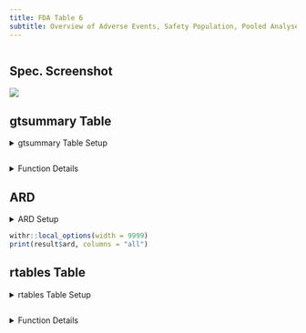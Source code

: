 ```yaml
---
title: FDA Table 6
subtitle: Overview of Adverse Events, Safety Population, Pooled Analyses
---
```


```r
```

::: panel-tabset
## Spec. Screenshot

![](../assets/images/screenshots/table_06.png){fig-align="center"}

## gtsummary Table

<details>
  <summary>gtsummary Table Setup</summary>
```r
# Load package and data
library(cardinal)

adsl <- random.cdisc.data::cadsl
adae <- random.cdisc.data::cadae

# Output Table
make_table_06(df = adae, denominator = adsl, return_ard = FALSE)
```
</details>

```r
```

<details>
  <summary>Function Details</summary>
### `make_table_06()`

------------------------------------------------------------------------

Required variables:

-   **`df`**: The variables specified by `id_var` and `arm_var`.
-   **`denominator`** : The variables specified by `saffl_var`, `arm_var`, `sae_var`, `sae_cat_vars`, `disc_var`, `dose_mod_var`, and `sev_var`.

|                 |                                                                                                          |               |
|-----------------|----------------------------------------------------------------------------------------------------------|---------------|
| **Argument**    | **Description**                                                                                          | **Default**   |
| `df`            | (`data.frame`) Dataset (typically ADAE) required to build the table.                                         | *No default*  |
| `return_ard`    | (`flag`) Whether an ARD should be returned.                                                              | `TRUE`        |
| `denominator`   | (`character`) Alternative dataset (typically ADSL) used only to calculate column counts.                                  | *No default*        |
| `id_var`        | (`character`) Identifier variable used to count the participants within each category.                       | `"USUBJID"`   |
| `arm_var`       | (`character`) Arm variable used to split table into columns.                                             | `"ARM"`       |
| `saffl_var`     | (`character`) Flag variable used to indicate inclusion in safety population.                             | `"SAFFL"`     |
| `sae_var`     | (`character`) Flag variable used to indicate whether an adverse event is serious or not.                                                        | `"AESER"`   |
| `sae_cat_vars`    | (`character list`) Named list of flag variables for categories of serious adverse events. List names represent the labels in the table.                                               | `"list("SAEs with fatal outcome" = "AESDTH", "Life-threatening SAEs" = "AESLIFE", "SAEs requiring hospitalization" = "AESHOSP", "SAEs resulting in substantial disruption of normal life functions" = "AESDISAB", "Congenital anomaly or birth defect" = "AESCONG", "Other" = "AESMIE")"`  |
| `disc_var`     | (`character`) Flag variable used to indicate whether the subject was discontinued from the study as result of an adverse event.                                                 | `"AEACNOTH"`    |
| `dose_mod_var`     | (`character`) Flag variable used to indicate whether the dose was modified as result of an adverse event.                                                 | `"AEACN"`    |
| `dose_mod_cat_labels`     | (`character list`) Named list of labels. Names may be "DRUG INTERRUPTED", "DOSE REDUCED", "DOSE RATE REDUCED", "DOSE INCREASED".                                              | `"list("DRUG INTERRUPTED" = "AE leading to interruption of study drug", "DOSE REDUCED" = "AE leading to reduction of study drug" , "DOSE RATE REDUCED" = "AE leading to dose delay of study drug", "DOSE INCREASED" = "Other")"`    |
| `sev_var`     | (`character`) Variable containing the severity of an adverse event.                                                 | `"AESEV"`    |
| `na_level`      | (`character`) String to represent missing values.                                                        | `"<Missing>"` |

Source code for this function is available [here](https://github.com/pharmaverse/cardinal/blob/main/R/fda-table_06.R).
</details>
  
  
## ARD

<details>
  <summary>ARD Setup</summary>
```r
# Load package and data
library(cardinal)

adsl <- random.cdisc.data::cadsl
adae <- random.cdisc.data::cadae

# Create table & ARD
result <- make_table_06(df = adae, denominator = adsl)

# Output ARD
result$ard
```
</details>

```r
withr::local_options(width = 9999)
print(result$ard, columns = "all")
```

## rtables Table

<details>
  <summary>rtables Table Setup</summary>
```r
# Load package and data
library(cardinal)

adsl <- random.cdisc.data::cadsl
adae <- random.cdisc.data::cadae

# Output Table
risk_diff <- list(arm_x = "B: Placebo", arm_y = "A: Drug X") # optional
make_table_06_rtables(adae = adae, alt_counts_df = adsl, risk_diff = risk_diff)
```
</details>

```r
```

<details>
  <summary>Function Details</summary>
### `make_table_06_rtables()`

------------------------------------------------------------------------

Required variables:

-   **`adae`**: `USUBJID`, `TRTEMFL`, `AESEV`, `AESER`, `AESDTH`, `AESLIFE`, `AESHOSP`, `AESDISAB`, `AESCONG`, `AESMIE`, `AEACN`, and the variables specified by `arm_var` and `saffl_var`.
-   **`alt_counts_df`** (if specified): `USUBJID` and the variables specified by `arm_var` and `saffl_var`.

+------------------+----------------------------------------------------------------------------------------------------------------------------------------------------------------------------------------------------------------------------------------------------------------+--------------+
| **Argument**     | **Description**                                                                                                                                                                                                                                                | **Default**  |
+------------------+----------------------------------------------------------------------------------------------------------------------------------------------------------------------------------------------------------------------------------------------------------------+--------------+
| `adae`           | (`data.frame`) Dataset (typically ADAE) required to build table.                                                                                                                                                                                               | *No default* |
+------------------+----------------------------------------------------------------------------------------------------------------------------------------------------------------------------------------------------------------------------------------------------------------+--------------+
| `alt_counts_df`  | (`character`) Alternative dataset (typically ADSL) used only to calculate column counts.                                                                                                                                                                       | `NULL`       |
+------------------+----------------------------------------------------------------------------------------------------------------------------------------------------------------------------------------------------------------------------------------------------------------+--------------+
| `show_colcounts` | (`flag`) Whether column counts should be printed.                                                                                                                                                                                                              | `TRUE`       |
+------------------+----------------------------------------------------------------------------------------------------------------------------------------------------------------------------------------------------------------------------------------------------------------+--------------+
| `arm_var`        | (`character`) Arm variable used to split table into columns.                                                                                                                                                                                                   | `"ARM"`      |
+------------------+----------------------------------------------------------------------------------------------------------------------------------------------------------------------------------------------------------------------------------------------------------------+--------------+
| `saffl_var`      | (`character`) Flag variable used to indicate inclusion in safety population.                                                                                                                                                                                   | `"SAFFL"`    |
+------------------+----------------------------------------------------------------------------------------------------------------------------------------------------------------------------------------------------------------------------------------------------------------+--------------+
| `lbl_overall`    | (`character`) If specified, an overall column will be added to the table with the given value as the column label.                                                                                                                                             | `NULL`       |
+------------------+----------------------------------------------------------------------------------------------------------------------------------------------------------------------------------------------------------------------------------------------------------------+--------------+
| `risk_diff`      | (named `list`) List of settings to apply to add a risk difference column to the table. See [`tern::add_riskdiff()`](https://insightsengineering.github.io/tern/main/reference/add_riskdiff.html) for more details. List should contain the following elements: | `NULL`       |
|                  |                                                                                                                                                                                                                                                                |              |
|                  | -   `arm_x`: (required) the name of reference arm.                                                                                                                                                                                                             |              |
|                  |                                                                                                                                                                                                                                                                |              |
|                  | -   `arm_y`: (required) the name of the arm to compare to the reference arm.                                                                                                                                                                                   |              |
|                  |                                                                                                                                                                                                                                                                |              |
|                  | -   `col_label`: (optional) label to use for the risk difference column. Defaults to `"Risk Difference (%) (95% CI)"`.                                                                                                                                         |              |
|                  |                                                                                                                                                                                                                                                                |              |
|                  | -   `pct`: (optional) whether the output should be returned as percentages. Defaults to `TRUE`.                                                                                                                                                                |              |
+------------------+----------------------------------------------------------------------------------------------------------------------------------------------------------------------------------------------------------------------------------------------------------------+--------------+
| `prune_0`        | (`flag`) Whether all-zero rows should be removed from the table.                                                                                                                                                                                               | `FALSE`      |
+------------------+----------------------------------------------------------------------------------------------------------------------------------------------------------------------------------------------------------------------------------------------------------------+--------------+
| `annotations`    | (named `list` of `character`) List of annotations to add to the table. Valid annotation types are `title`, `subtitles`, `main_footer`, and `prov_footer.` Each name-value pair should use the annotation type as name and the desired string as value.         | `NULL`       |
+------------------+----------------------------------------------------------------------------------------------------------------------------------------------------------------------------------------------------------------------------------------------------------------+--------------+

Source code for this function is available [here](https://github.com/pharmaverse/cardinal/blob/main/R/fda-table_06.R).
</details>
:::
